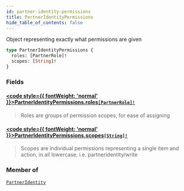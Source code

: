 ```yaml
---
id: partner-identity-permissions
title: PartnerIdentityPermissions
hide_table_of_contents: false
---
```








Object representing exactly what permissions are given

```graphql
type PartnerIdentityPermissions {
  roles: [PartnerRole]!
  scopes: [String]!
}
```


### Fields

#### [<code style={{ fontWeight: 'normal' }}>PartnerIdentityPermissions.<b>roles</b></code>](#)<Bullet />[`[PartnerRole]!`](/adminidentity/api/graphql-admin/reference/enums/partner-role) <Badge class="secondary" text="non-null"/> <Badge class="secondary" text="enum"/>
> Roles are groups of permission scopes, for ease of assigning
> 

#### [<code style={{ fontWeight: 'normal' }}>PartnerIdentityPermissions.<b>scopes</b></code>](#)<Bullet />[`[String]!`](/adminidentity/api/graphql-admin/reference/scalars/string) <Badge class="secondary" text="non-null"/> <Badge class="secondary" text="scalar"/>
> Scopes are individual permissions representing a single item and action, in all lowercase, i.e. partneridentity/write
> 



### Member of

[`PartnerIdentity`](/adminidentity/api/graphql-admin/reference/objects/partner-identity)  <Badge class="secondary" text="object"/>



